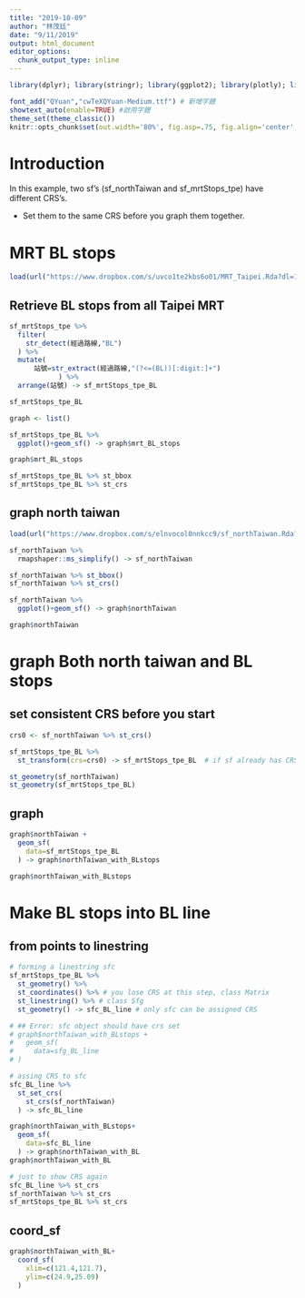 ```yaml
---
title: "2019-10-09"
author: "林茂廷"
date: "9/11/2019"
output: html_document
editor_options: 
  chunk_output_type: inline
---
```


```r
library(dplyr); library(stringr); library(ggplot2); library(plotly); library(lubridate); library(readr); library(tidyr); library(showtext); library(colorspace); library(scales); library(magick); library(sf); library(rmapshaper); library(osmdata)

font_add("QYuan","cwTeXQYuan-Medium.ttf") # 新增字體
showtext_auto(enable=TRUE) #啟用字體
theme_set(theme_classic())
knitr::opts_chunk$set(out.width='80%', fig.asp=.75, fig.align='center', fig.showtext=T)
```

# Introduction 

In this example, two sf's (sf_northTaiwan and sf_mrtStops_tpe) have different CRS's. 

  * Set them to the same CRS before you graph them together. 

# MRT BL stops

```r
load(url("https://www.dropbox.com/s/uvco1te2kbs6o01/MRT_Taipei.Rda?dl=1"))
```

## Retrieve BL stops from all Taipei MRT

```r
sf_mrtStops_tpe %>%
  filter(
    str_detect(經過路線,"BL")
  ) %>%
  mutate(
      站號=str_extract(經過路線,"(?<=(BL))[:digit:]+")
            ) %>%
  arrange(站號) -> sf_mrtStops_tpe_BL

sf_mrtStops_tpe_BL
```




```r
graph <- list()

sf_mrtStops_tpe_BL %>%
  ggplot()+geom_sf() -> graph$mrt_BL_stops

graph$mrt_BL_stops
```

```r
sf_mrtStops_tpe_BL %>% st_bbox
sf_mrtStops_tpe_BL %>% st_crs
```


## graph north taiwan


```r
load(url("https://www.dropbox.com/s/elnvocol0nnkcc9/sf_northTaiwan.Rda?dl=1"))

sf_northTaiwan %>%
  rmapshaper::ms_simplify() -> sf_northTaiwan
```

```r
sf_northTaiwan %>% st_bbox()
sf_northTaiwan %>% st_crs()
```


```r
sf_northTaiwan %>% 
  ggplot()+geom_sf() -> graph$northTaiwan

graph$northTaiwan
```

# graph Both north taiwan and BL stops

## set consistent CRS before you start

```r
crs0 <- sf_northTaiwan %>% st_crs()

sf_mrtStops_tpe_BL %>%
  st_transform(crs=crs0) -> sf_mrtStops_tpe_BL  # if sf already has CRS, use st_transform
```


```r
st_geometry(sf_northTaiwan)
st_geometry(sf_mrtStops_tpe_BL)
```

## graph

```r
graph$northTaiwan +
  geom_sf(
    data=sf_mrtStops_tpe_BL
  ) -> graph$northTaiwan_with_BLstops

graph$northTaiwan_with_BLstops
```

# Make BL stops into BL line

## from points to linestring
```r
# forming a linestring sfc
sf_mrtStops_tpe_BL %>%
  st_geometry() %>%
  st_coordinates() %>% # you lose CRS at this step, class Matrix
  st_linestring() %>% # class Sfg
  st_geometry() -> sfc_BL_line # only sfc can be assigned CRS

# ## Error: sfc object should have crs set
# graph$northTaiwan_with_BLstops +
#   geom_sf(
#     data=sfg_BL_line
# )

# assing CRS to sfc
sfc_BL_line %>% 
  st_set_crs(
    st_crs(sf_northTaiwan)
  ) -> sfc_BL_line

graph$northTaiwan_with_BLstops+
  geom_sf(
    data=sfc_BL_line
  ) -> graph$northTaiwan_with_BL
graph$northTaiwan_with_BL
```



```r
# just to show CRS again
sfc_BL_line %>% st_crs
sf_northTaiwan %>% st_crs
sf_mrtStops_tpe_BL %>% st_crs
```

## coord_sf

```r
graph$northTaiwan_with_BL+
  coord_sf(
    xlim=c(121.4,121.7),
    ylim=c(24.9,25.09)
  )
```

